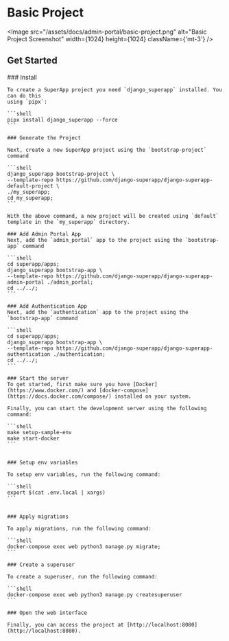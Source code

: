 
# Basic Project
<Image src="/assets/docs/admin-portal/basic-project.png" alt="Basic Project Screenshot" width={1024} height={1024} className={'mt-3'} />


## Get Started

<Steps>
    ### Install

    To create a SuperApp project you need `django_superapp` installed. You can do this
    using `pipx`:

    ```shell
    pipx install django_superapp --force
    ```

    ### Generate the Project

    Next, create a new SuperApp project using the `bootstrap-project` command

    ```shell
    django_superapp bootstrap-project \
    --template-repo https://github.com/django-superapp/django-superapp-default-project \
    ./my_superapp;
    cd my_superapp;
    ```

    With the above command, a new project will be created using `default` template in the `my_superapp` directory.

    ### Add Admin Portal App
    Next, add the `admin_portal` app to the project using the `bootstrap-app` command

    ```shell
    cd superapp/apps;
    django_superapp bootstrap-app \
    --template-repo https://github.com/django-superapp/django-superapp-admin-portal ./admin_portal;
    cd ../../;
    ```

    ### Add Authentication App
    Next, add the `authentication` app to the project using the `bootstrap-app` command

    ```shell
    cd superapp/apps;
    django_superapp bootstrap-app \
    --template-repo https://github.com/django-superapp/django-superapp-authentication ./authentication;
    cd ../../;
    ```

    ### Start the server
    To get started, first make sure you have [Docker](https://www.docker.com/) and [docker-compose](https://docs.docker.com/compose/) installed on your system.

    Finally, you can start the development server using the following command:

    ```shell
    make setup-sample-env
    make start-docker
    ```


    ### Setup env variables

    To setup env variables, run the following command:

    ```shell
    export $(cat .env.local | xargs)
    ```


    ### Apply migrations

    To apply migrations, run the following command:

    ```shell
    docker-compose exec web python3 manage.py migrate;
    ```

    ### Create a superuser

    To create a superuser, run the following command:

    ```shell
    docker-compose exec web python3 manage.py createsuperuser
    ```

    ### Open the web interface

    Finally, you can access the project at [http://localhost:8080](http://localhost:8080).
</Steps>


